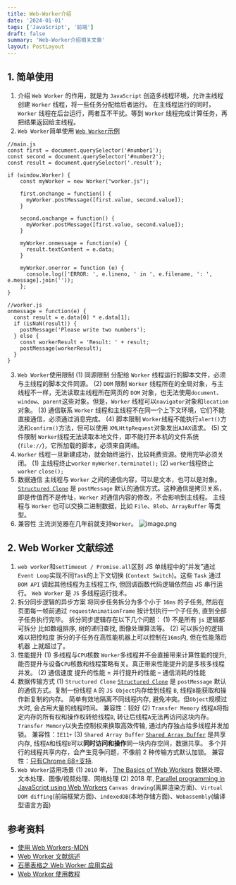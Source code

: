 ```yaml
---
title: Web-Worker介绍
date: '2024-01-01'
tags: ['JavaScript', '前端']
draft: false
summary: 'Web-Worker介绍相关文章'
layout: PostLayout
---
```


## 1. 简单使用
1. 介绍
`Web Worker` 的作用，就是为 `JavaScript` 创造多线程环境，允许主线程创建 `Worker` 线程，将一些任务分配给后者运行。
在主线程运行的同时，`Worker` 线程在后台运行，两者互不干扰。等到 `Worker` 线程完成计算任务，再把结果返回给主线程。
2. `Web Worker`简单使用
[`Web Worker`示例](https://mdn.github.io/simple-web-worker/)
```
//main.js
const first = document.querySelector('#number1');
const second = document.querySelector('#number2');
const result = document.querySelector('.result');

if (window.Worker) {
	const myWorker = new Worker("worker.js");

	first.onchange = function() {
	  myWorker.postMessage([first.value, second.value]);
	}

	second.onchange = function() {
	  myWorker.postMessage([first.value, second.value]);
	}

	myWorker.onmessage = function(e) {
	  result.textContent = e.data;
	}

	myWorker.onerror = function (e) {
	  console.log(['ERROR: ', e.lineno, ' in ', e.filename, ': ', e.message].join(''));
	};
}
```
```
//worker.js
onmessage = function(e) {
  const result = e.data[0] * e.data[1];
  if (isNaN(result)) {
    postMessage('Please write two numbers');
  } else {
    const workerResult = 'Result: ' + result;
    postMessage(workerResult);
  }
}
```
3. `Web Worker`使用限制
(1) 同源限制
分配给 `Worker` 线程运行的脚本文件，必须与主线程的脚本文件同源。
(2) `DOM` 限制
`Worker` 线程所在的全局对象，与主线程不一样，无法读取主线程所在网页的 `DOM` 对象，也无法使用`document`、`window`、`parent`这些对象。但是，`Worker` 线程可以`navigator`对象和`location`对象。
(3) 通信联系
`Worker` 线程和主线程不在同一个上下文环境，它们不能直接通信，必须通过消息完成。
(4) 脚本限制
`Worker`线程不能执行`alert()`方法和`confirm()`方法，但可以使用 `XMLHttpRequest`对象发出`AJAX`请求。
(5) 文件限制
`Worker`线程无法读取本地文件，即不能打开本机的文件系统(`file://`)，它所加载的脚本，必须来自网络。
4. `Worker` 线程一旦新建成功，就会始终运行，比较耗费资源。使用完毕必须关闭。
(1) 主线程终止`worker`
`myWorker.terminate();`
(2) `worker`线程终止`worker`
`close();`
5. 数据通信
主线程与 `Worker` 之间的通信内容，可以是文本，也可以是对象。
[`Structured Clone`](https://links.jianshu.com/go?to=https%3A%2F%2Fdeveloper.mozilla.org%2Fen-US%2Fdocs%2FWeb%2FAPI%2FWeb_Workers_API%2FStructured_clone_algorithm) 是 `postMessage` 默认的通信方式。这种通信是拷贝关系，即是传值而不是传址，`Worker` 对通信内容的修改，不会影响到主线程。
主线程与 `Worker` 也可以交换二进制数据，比如 `File`、`Blob`、`ArrayBuffer` 等类型。
6. 兼容性
主流浏览器在几年前就支持`Worker`。
![image.png](https://upload-images.jianshu.io/upload_images/4989175-f0caaf9a56024667.png?imageMogr2/auto-orient/strip%7CimageView2/2/w/1240)
## 2. Web Worker 文献综述
1. `web worker`和`setTimeout / Promise.all`区别
JS 单线程中的“并发”通过`Event Loop`实现不同`Task`的上下文切换 (`Context Switch`)。这些 `Task` 通过 `BOM API` 调起其他线程为主线程工作, 但回调函数代码逻辑依然由 JS 串行运行。
`Web Worker` 是 `JS` 多线程运行技术。
2. 拆分同步逻辑的异步方案
将同步任务拆分为多个小于 `16ms` 的子任务, 然后在页面每一帧前通过 `requestAnimationFrame` 按计划执行一个子任务, 直到全部子任务执行完毕。
拆分同步逻辑存在以下几个问题：
(1) 不是所有 `js` 逻辑都可拆分
比如数组排序, 树的递归查找, 图像处理算法等。
(2) 可以拆分的逻辑难以把控粒度
拆分的子任务在高性能机器上可以控制在`16ms`内, 但在性能落后机器 上就超过了。
3. 性能提升
(1) 多线程与`CPU`核数
`Worker`多线程并不会直接带来计算性能的提升, 能否提升与设备`CPU`核数和线程策略有关。真正带来性能提升的是多核多线程并发。
(2) 通信速度
提升的性能 = 并行提升的性能 – 通信消耗的性能
4. 数据传输方式
(1) `Structured Clone`
[`Structured Clone`](https://developer.mozilla.org/en-US/docs/Web/API/Web_Workers_API/Structured_clone_algorithm) 是 `postMessage` 默认的通信方式。复制一份线程 `A` 的 `JS Object`内存给到线程 `B`, 线程`B`能获取和操作新复制的内存。
简单有效地隔离不同线程内存, 避免冲突。但`Object`规模过大时, 会占用大量的线程时间。
兼容性：较好
(2) `Transfer Memory`
线程`A`将指定内存的所有权和操作权转给线程`B`, 转让后线程`A`无法再访问这块内存。
 `Transfer Memory`以失去控制权来换取高效传输, 通过内存独占给多线程并发加锁。
兼容性：`IE11+`
(3) `Shared Array Buffer`
[`Shared Array Buffer`](https://developer.mozilla.org/en-US/docs/Web/JavaScript/Reference/Global_Objects/SharedArrayBuffer) 是共享内存, 线程`A`和线程`B`可以**同时访问和操作**同一块内存空间，数据共享。
多个并行的线程共享内存，会产生竞争问题，不像前 2 种传输方式默认加锁。
兼容性：[只有Chrome 68+支持](https://caniuse.com/#search=sharedarray).
5. `Web Worker`适用场景
(1) `2010` 年， [The Basics of Web Workers](https://www.html5rocks.com/en/tutorials/workers/basics/)
数据处理、文本处理、图像/视频处理、网络处理
(2) 2018 年, [Parallel programming in JavaScript using Web Workers](https://itnext.io/achieving-parallelism-in-javascript-using-web-workers-8f921f2d26db)
`Canvas drawing`(离屏渲染方面)、`Virtual DOM diffing`(前端框架方面)、`indexedDB`(本地存储方面)、`Webassembly`(编译型语言方面) 
## 参考资料
* [使用 Web Workers-MDN](https://developer.mozilla.org/zh-CN/docs/Web/API/Web_Workers_API/Using_web_workers)
* [Web Worker 文献综述](http://www.alloyteam.com/2020/07/14680)
* [石墨表格之 Web Worker 应用实战](https://zhuanlan.zhihu.com/p/29165800)
* [Web Worker 使用教程](http://www.ruanyifeng.com/blog/2018/07/web-worker.html)
